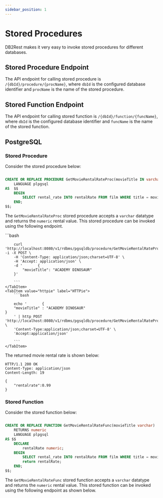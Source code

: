 ```yaml
---
sidebar_position: 1
---
```


# Stored Procedures


DB2Rest makes it very easy to invoke stored procedures for different databases.

## Stored Procedure Endpoint

The API endpoint for calling stored procedure is `/{dbId}/procedure/{procName}`, where `dbId` is the configured database identifier and `procName`
is the name of the stored procedure.


## Stored Function Endpoint

The API endpoint for calling stored function is `/{dbId}/function/{funcName}`, where `dbId` is the configured database identifier and `funcName`
is the name of the stored function.


## PostgreSQL

### Stored Procedure

Consider the stored procedure below:

```sql

CREATE OR REPLACE PROCEDURE GetMovieRentalRateProc(movieTitle IN varchar, rentalRate OUT numeric)
	LANGUAGE plpgsql
AS  $$
	BEGIN
		SELECT rental_rate INTO rentalRate FROM film WHERE title = movieTitle;
	END;
$$;


```

The `GetMovieRentalRateProc` stored procedure accepts a `varchar` datatype and returns the `numeric` rental value.
This stored procedure can be invoked using the following endpoint.



<Tabs>
    <TabItem value="cURL" label="cURL" default>
        ```bash

        curl 'http://localhost:8080/v1/rdbms/pgsqldb/procedure/GetMovieRentalRateProc' -i -X POST \
        -H 'Content-Type: application/json;charset=UTF-8' \
        -H 'Accept: application/json' \
        -d '       {
            "movieTitle": "ACADEMY DINOSAUR"
        }'

        ```
    </TabItem>
    <TabItem value="httpie" label="HTTPie">
        ```bash

        echo '       {
        "movieTitle" : "ACADEMY DINOSAUR"
    }
        ' | http POST 'http://localhost:8080/v1/rdbms/pgsqldb/procedure/GetMovieRentalRateProc' \
        'Content-Type:application/json;charset=UTF-8' \
        'Accept:application/json'

        ```
    </TabItem>

</Tabs>


The returned movie rental rate is shown below:


```http
HTTP/1.1 200 OK
Content-Type: application/json
Content-Length: 19

{
    "rentalrate":0.99
}
```

### Stored Function


Consider the stored function below:

```sql

CREATE OR REPLACE FUNCTION GetMovieRentalRateFunc(movieTitle varchar)
    RETURNS numeric
	LANGUAGE plpgsql
AS $$
	DECLARE
		rentalRate numeric;
	BEGIN
		SELECT rental_rate INTO rentalRate FROM film WHERE title = movieTitle;
		return rentalRate;
	END;
$$;


```

The `GetMovieRentalRateFunc` stored function accepts a `varchar` datatype and returns the `numeric` rental value.
This stored function can be invoked using the following endpoint as shown below.



